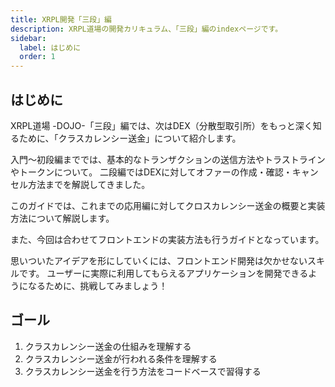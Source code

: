 ```yaml
---
title: XRPL開発「三段」編
description: XRPL道場の開発カリキュラム、「三段」編のindexページです。
sidebar:
  label: はじめに
  order: 1
---
```


## はじめに

XRPL道場 -DOJO-「三段」編では、次はDEX（分散型取引所）をもっと深く知るために、「クラスカレンシー送金」について紹介します。

入門〜初段編まででは、基本的なトランザクションの送信方法やトラストラインやトークンについて。
二段編ではDEXに対してオファーの作成・確認・キャンセル方法までを解説してきました。

このガイドでは、これまでの応用編に対してクロスカレンシー送金の概要と実装方法について解説します。

また、今回は合わせてフロントエンドの実装方法も行うガイドとなっています。

思いついたアイデアを形にしていくには、フロントエンド開発は欠かせないスキルです。
ユーザーに実際に利用してもらえるアプリケーションを開発できるようになるために、挑戦してみましょう！

## ゴール

1. クラスカレンシー送金の仕組みを理解する
2. クラスカレンシー送金が行われる条件を理解する
3. クラスカレンシー送金を行う方法をコードベースで習得する